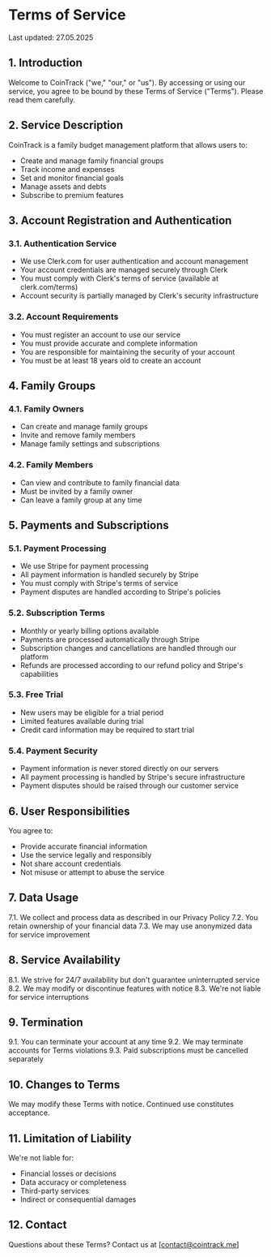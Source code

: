 # Terms of Service

Last updated: 27.05.2025

## 1. Introduction

Welcome to CoinTrack ("we," "our," or "us"). By accessing or using our service, you agree to be bound by these Terms of Service ("Terms"). Please read them carefully.

## 2. Service Description

CoinTrack is a family budget management platform that allows users to:

- Create and manage family financial groups
- Track income and expenses
- Set and monitor financial goals
- Manage assets and debts
- Subscribe to premium features

## 3. Account Registration and Authentication

### 3.1. Authentication Service

- We use Clerk.com for user authentication and account management
- Your account credentials are managed securely through Clerk
- You must comply with Clerk's terms of service (available at clerk.com/terms)
- Account security is partially managed by Clerk's security infrastructure

### 3.2. Account Requirements

- You must register an account to use our service
- You must provide accurate and complete information
- You are responsible for maintaining the security of your account
- You must be at least 18 years old to create an account

## 4. Family Groups

### 4.1. Family Owners

- Can create and manage family groups
- Invite and remove family members
- Manage family settings and subscriptions

### 4.2. Family Members

- Can view and contribute to family financial data
- Must be invited by a family owner
- Can leave a family group at any time

## 5. Payments and Subscriptions

### 5.1. Payment Processing

- We use Stripe for payment processing
- All payment information is handled securely by Stripe
- You must comply with Stripe's terms of service
- Payment disputes are handled according to Stripe's policies

### 5.2. Subscription Terms

- Monthly or yearly billing options available
- Payments are processed automatically through Stripe
- Subscription changes and cancellations are handled through our platform
- Refunds are processed according to our refund policy and Stripe's capabilities

### 5.3. Free Trial

- New users may be eligible for a trial period
- Limited features available during trial
- Credit card information may be required to start trial

### 5.4. Payment Security

- Payment information is never stored directly on our servers
- All payment processing is handled by Stripe's secure infrastructure
- Payment disputes should be raised through our customer service

## 6. User Responsibilities

You agree to:

- Provide accurate financial information
- Use the service legally and responsibly
- Not share account credentials
- Not misuse or attempt to abuse the service

## 7. Data Usage

7.1. We collect and process data as described in our Privacy Policy
7.2. You retain ownership of your financial data
7.3. We may use anonymized data for service improvement

## 8. Service Availability

8.1. We strive for 24/7 availability but don't guarantee uninterrupted service
8.2. We may modify or discontinue features with notice
8.3. We're not liable for service interruptions

## 9. Termination

9.1. You can terminate your account at any time
9.2. We may terminate accounts for Terms violations
9.3. Paid subscriptions must be cancelled separately

## 10. Changes to Terms

We may modify these Terms with notice. Continued use constitutes acceptance.

## 11. Limitation of Liability

We're not liable for:

- Financial losses or decisions
- Data accuracy or completeness
- Third-party services
- Indirect or consequential damages

## 12. Contact

Questions about these Terms? Contact us at [contact@cointrack.me]
